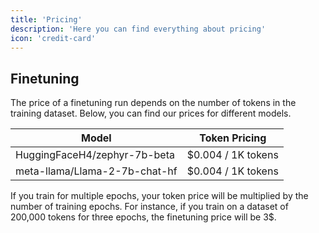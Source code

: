 ```yaml
---
title: 'Pricing'
description: 'Here you can find everything about pricing'
icon: 'credit-card'
---
```


## Finetuning

The price of a finetuning run depends on the number of tokens in the training dataset. Below, you can find our prices for different models.



| Model | Token Pricing                           | 
| -------- | ------------------------------------- | 
| HuggingFaceH4/zephyr-7b-beta     | $0.004 / 1K tokens    |
| meta-llama/Llama-2-7b-chat-hf     | $0.004 / 1K tokens    |


If you train for multiple epochs, your token price will be multiplied by the number of training epochs. For instance, if you train on a dataset of 200,000 tokens for three epochs, the finetuning price will be 3$.

